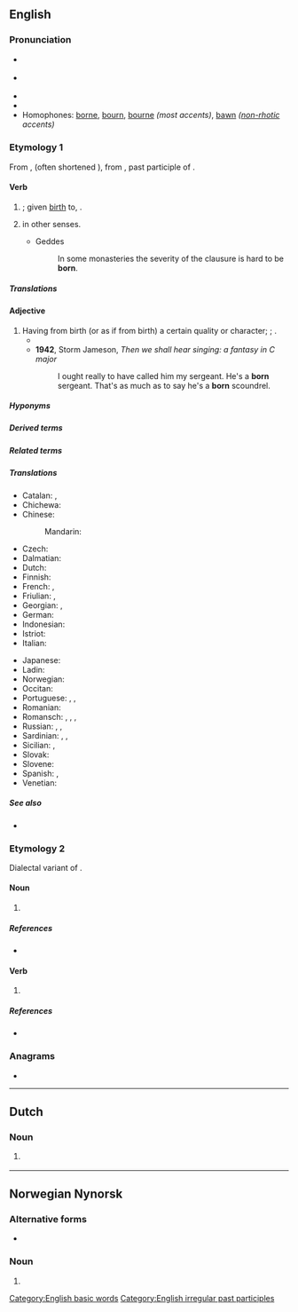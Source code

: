 {{also|Born|börn|børn}}
==English==
{{wikipedia}}

===Pronunciation===
* {{a|RP}} {{IPA|/ˈbɔːn/|lang=en}}
* {{a|GenAm}} {{IPA|/ˈbɔɹn/|lang=en}}
* {{audio|en-us-born.ogg|Audio (US)|lang=en}}
* {{rhymes|ɔː(ɹ)n|lang=en}}
* Homophones: [[borne]], [[bourn]], [[bourne]] ''(most accents)'', [[bawn]] ''([[non-rhotic]] accents)''

===Etymology 1===
From {{inh|en|enm|born}}, {{m|enm|boren}} (often shortened {{m|enm|bore}}), from {{inh|en|ang|boren}}, past participle of {{m|ang|beran||bear, carry, bring forth}}.

====Verb====
{{head|en|verb form}}

# {{inflection of|bear||past|part|lang=en}}; given [[birth]] to, {{l|en|birthed}}.
# {{lb|en|obsolete}} {{inflection of|bear||past|part|lang=en}} in other senses.
#* Geddes
#*: In some monasteries the severity of the clausure is hard to be '''born'''.

=====Translations=====
{{trans-see|be born}}

====Adjective====
{{en-adj|-}}

# Having from birth (or as if from birth) a certain quality or character; {{l|en|innate}}; {{l|en|inherited}}.
#* {{RQ:Defoe True-Born Englishman|page=61|passage=I'll make it out, deny it he that can, / His Worship is a True-'''born''' ''Engliſhman'', / ''In all the Latitude that Empty Word'' / ''By Modern Acceptation's understood.''}}
#* '''1942''', Storm Jameson, ''Then we shall hear singing: a fantasy in C major''
#*: I ought really to have called him my sergeant. He's a '''born''' sergeant. That's as much as to say he's a '''born''' scoundrel.

=====Hyponyms=====
{{col4|en|firstborn
|German-born
|highborn
|low-born
|newborn
|stillborn
|train-born
|twice-born
}}

=====Derived terms=====
{{der4|en|born-again
|firstborn
|highborn
|low-born
|newborn
|stillborn
|trueborn
|twice-born
}}

=====Related terms=====
{{rel4|en|born in a barn
|born killer
|born leader
|born loser
|born yesterday
}}

=====Translations=====
{{trans-top|given birth to}}
* Catalan: {{l|ca|nascut}}, {{t+|ca|nat}}
* Chichewa: {{t|ny|badwa|alt=-badwa}}
* Chinese:
*: Mandarin: {{t+|cmn|出生|tr=chūshēng|sc=Hani}}
* Czech: {{t+|cs|rozený}}
* Dalmatian: {{t|dlm|nascoit}}
* Dutch: {{t+|nl|geboren}}
* Finnish: {{t+|fi|syntynyt}}
* French: {{t+|fr|né|m}}, {{t+|fr|née|f}}
* Friulian: {{t|fur|nassût}}, {{t|fur|našût}}
* Georgian: {{t|ka|დაბადებული}}, {{t|ka|შობილი}}
* German: {{t+|de|geboren}}
* Indonesian: {{t+|id|lahir}}
* Istriot: {{t|ist|nato}}
* Italian: {{t+|it|nato}}
{{trans-mid}}
* Japanese: {{t+|ja|生まれる|tr=うまれた, umareta|alt=生まれた|sc=Jpan}}
* Ladin: {{t|lld|nascù}}
* Norwegian: {{t+|no|født}}
* Occitan: {{t|oc|nascut}}
* Portuguese: {{t+|pt|nascido}}, {{t+|pt|nato}}, {{t+|pt|nado}}
* Romanian: {{t+|ro|născut}}
* Romansch: {{t|rm|naschì}}, {{t|rm|naschiu}}, {{t|rm|naschieu}}, {{t|rm|nat}}
* Russian: {{t+|ru|рождённый}}, {{t+|ru|урождённый}} {{qualifier|rare}}, {{t+|ru|роди́вшийся}}
* Sardinian: {{t|sc|naschidu}}, {{t|sc|nasciu}}, {{t|sc|nassiu}}
* Sicilian: {{t+|scn|nasciutu}}, {{t+|scn|natu}}
* Slovak: {{t|sk|rodený}}
* Slovene: {{t+|sl|rojen}}
* Spanish: {{t+|es|nacido}}, {{t+|es|nato}}
* Venetian: {{t|vec|nato}}
{{trans-bottom}}

=====See also=====
* {{l|en|borne}}

===Etymology 2===
Dialectal variant of {{m|en|burn}}.

====Noun====
{{en-noun}}

# {{lb|en|Geordie}} {{alternative spelling of|burn|lang=en}} {{qual|a [[stream]]}}

=====References=====
* {{R:New Geordie Dictionary 1987}}

====Verb====
{{en-verb|borns|bornin|bornt|bornt}}

# {{lb|en|Geordie}} {{alternative spelling of|burn|lang=en}} {{qual|with [[fire]] etc.}}

=====References=====
* {{R:Dobson & Irwin Newcastle 1970}}

===Anagrams===
* {{anagrams|en|a=bnor|Brno}}

[[Category:English basic words]]
[[Category:English irregular past participles]]

----

==Dutch==

===Noun===
{{nl-noun|f|-en|-}}

# {{lb|nl|dialectal}} {{obsolete form of|lang=nl|bron}}

----

==Norwegian Nynorsk==

===Alternative forms===
* {{l|nn|barn}}

===Noun===
{{head|nn|noun form|g=n}}

# {{inflection of|barn||indefinite|p|lang=nn}}